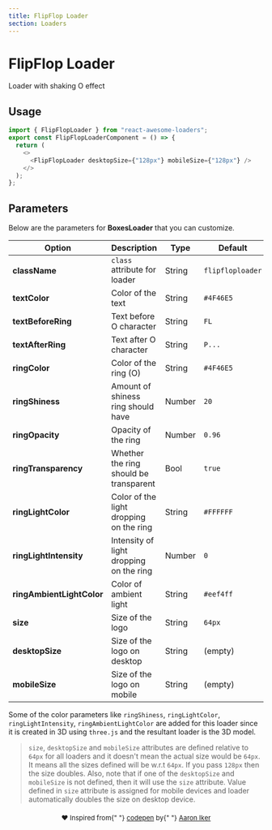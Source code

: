 ```yaml
---
title: FlipFlop Loader
section: Loaders
---
```



# FlipFlop Loader

Loader with shaking O effect

## Usage

<Loader name="FlipFlopLoader" />

```js highlight={1,5-8}
import { FlipFlopLoader } from "react-awesome-loaders";
export const FlipFlopLoaderComponent = () => {
  return (
    <>
      <FlipFlopLoader desktopSize={"128px"} mobileSize={"128px"} />
    </>
  );
};
```

## Parameters

Below are the parameters for **BoxesLoader** that you can customize.

| Option                    | Description                             | Type   | Default          |
| ------------------------- | --------------------------------------- | ------ | ---------------- |
| **className**             | `class` attribute for loader            | String | `flipfloploader` |
| **textColor**             | Color of the text                       | String | `#4F46E5`        |
| **textBeforeRing**        | Text before O character                 | String | `FL`             |
| **textAfterRing**         | Text after O character                  | String | `P...`           |
| **ringColor**             | Color of the ring (O)                   | String | `#4F46E5`        |
| **ringShiness**           | Amount of shiness ring should have      | Number | `20`             |
| **ringOpacity**           | Opacity of the ring                     | Number | `0.96`           |
| **ringTransparency**      | Whether the ring should be transparent  | Bool   | `true`           |
| **ringLightColor**        | Color of the light dropping on the ring | String | `#FFFFFF`        |
| **ringLightIntensity**    | Intensity of light dropping on the ring | Number | `0`              |
| **ringAmbientLightColor** | Color of ambient light                  | String | `#eef4ff`        |
| **size**                  | Size of the logo                        | String | `64px`           |
| **desktopSize**           | Size of the logo on desktop             | String | (empty)          |
| **mobileSize**            | Size of the logo on mobile              | String | (empty)          |

Some of the color parameters like `ringShiness`, `ringLightColor`, `ringLightIntensity`, `ringAmbientLightColor` are added for this loader since it is created in 3D using `three.js` and the resultant loader is the 3D model.

> `size`, `desktopSize` and `mobileSize` attributes are defined relative to `64px` for all loaders and it doesn't mean the actual size would be `64px`. It means all the sizes defined will be w.r.t `64px`. If you pass `128px` then the size doubles. Also, note that if one of the `desktopSize` and `mobileSize` is not defined, then it will use the `size` attribute. Value defined in `size` attribute is assigned for mobile devices and loader automatically doubles the size on desktop device.

<p align="center" style="font-size:13px;margin-top:20px;">
  ❤️ Inspired from{" "}
  <a href="https://codepen.io/aaroniker/pen/bGbRyRL">codepen</a> by{" "}
  <a href="https://dribbble.com/ai">Aaron Iker</a>
</p>
